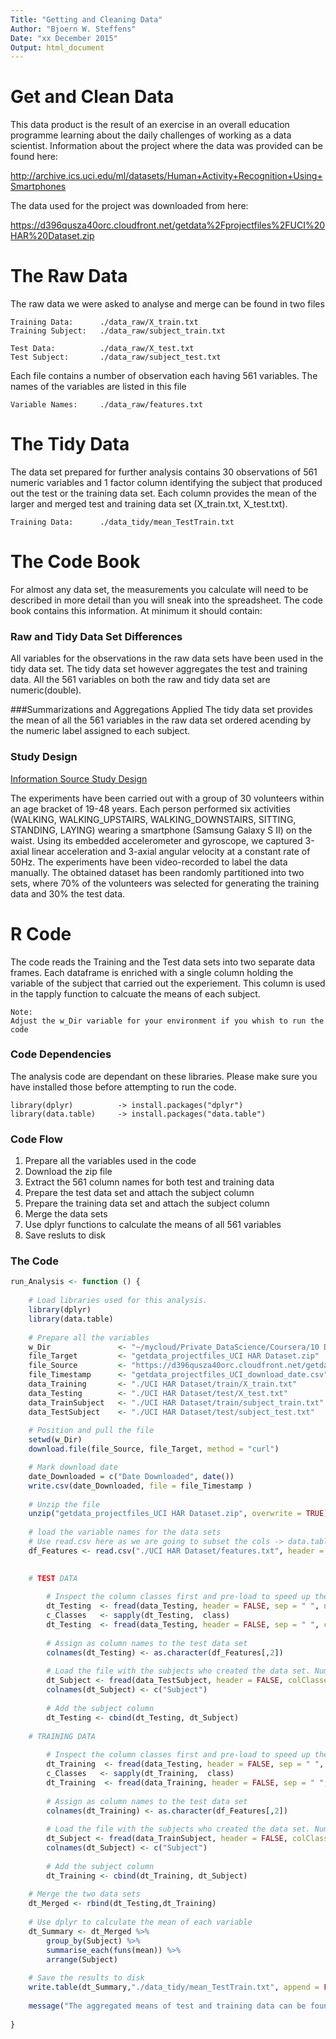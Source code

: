 ```yaml
---
Title: "Getting and Cleaning Data"
Author: "Bjoern W. Steffens"
Date: "xx December 2015"
Output: html_document
---
```


# Get and Clean Data

This data product is the result of an exercise in an overall education
programme learning about the daily challenges of working as a data scientist. Information about the project where the data was provided can be found here:

[http://archive.ics.uci.edu/ml/datasets/Human+Activity+Recognition+Using+Smartphones](http://archive.ics.uci.edu/ml/datasets/Human+Activity+Recognition+Using+Smartphones)

The data used for the project was downloaded from here:

[https://d396qusza40orc.cloudfront.net/getdata%2Fprojectfiles%2FUCI%20HAR%20Dataset.zip](https://d396qusza40orc.cloudfront.net/getdata%2Fprojectfiles%2FUCI%20HAR%20Dataset.zip)


# The Raw Data

The raw data we were asked to analyse and merge can be found in two files

    Training Data:      ./data_raw/X_train.txt
    Training Subject:   ./data_raw/subject_train.txt
    
    Test Data:          ./data_raw/X_test.txt
    Test Subject:       ./data_raw/subject_test.txt


Each file contains a number of observation each having 561 variables. The names of the variables are listed in this file

    Variable Names:     ./data_raw/features.txt


# The Tidy Data
The data set prepared for further analysis contains 30 observations of 561 numeric
variables and 1 factor column identifying the subject that produced out the test
or the training data set. Each column provides the mean of the larger and merged
test and training data set (X_train.txt, X_test.txt).

    Training Data:      ./data_tidy/mean_TestTrain.txt


# The Code Book

For almost any data set, the measurements you calculate will need to be described in more detail than you will sneak into the spreadsheet. The code book contains this information. At minimum it should contain:

### Raw and Tidy Data Set Differences
All variables for the observations in the raw data sets have been used in the tidy data set.
The tidy data set however aggregates the test and training data. All the 561 variables
on both the raw and tidy data set are numeric(double).

###Summarizations and Aggregations Applied
The tidy data set provides the mean of all the 561 variables in the raw data set ordered
acending by the numeric label assigned to each subject.

### Study Design
[Information Source Study Design](http://archive.ics.uci.edu/ml/datasets/Human+Activity+Recognition+Using+Smartphones)


The experiments have been carried out with a group of 30 volunteers within an age bracket of 19-48 years. Each person performed six activities (WALKING, WALKING_UPSTAIRS, WALKING_DOWNSTAIRS, SITTING, STANDING, LAYING) wearing a smartphone (Samsung Galaxy S II) on the waist. Using its embedded accelerometer and gyroscope, we captured 3-axial linear acceleration and 3-axial angular velocity at a constant rate of 50Hz. The experiments have been video-recorded to label the data manually. The obtained dataset has been randomly partitioned into two sets, where 70% of the volunteers was selected for generating the training data and 30% the test data. 



# R Code

The code reads the Training and the Test data sets into two separate data frames. Each dataframe is enriched with a single column holding the variable of the subject that carried out the experiement. This column is used in the tapply function to calcuate the means of each subject.

    Note:
    Adjust the w_Dir variable for your environment if you whish to run the code

### Code Dependencies

The analysis code are dependant on these libraries. Please make sure you have installed those before attempting to run the code.

    library(dplyr)          -> install.packages("dplyr")
    library(data.table)     -> install.packages("data.table")
    
### Code Flow

1. Prepare all the variables used in the code
2. Download the zip file
3. Extract the 561 column names for both test and training data
4. Prepare the test data set and attach the subject column
4. Prepare the training data set and attach the subject column
5. Merge the data sets
6. Use dplyr functions to calculate the means of all 561 variables
7. Save resluts to disk

### The Code
```r
run_Analysis <- function () {
    
    # Load libraries used for this analysis. 
    library(dplyr)
    library(data.table)
    
    # Prepare all the variables 
    w_Dir               <- "~/mycloud/Private_DataScience/Coursera/10 Data Science Specialisation/20 Getting and Cleaning Data/99 assignment"
    file_Target         <- "getdata_projectfiles_UCI HAR Dataset.zip"
    file_Source         <- "https://d396qusza40orc.cloudfront.net/getdata%2Fprojectfiles%2FUCI%20HAR%20Dataset.zip"
    file_Timestamp      <- "getdata_projectfiles_UCI_download_date.csv"
    data_Training       <- "./UCI HAR Dataset/train/X_train.txt"
    data_Testing        <- "./UCI HAR Dataset/test/X_test.txt"
    data_TrainSubject   <- "./UCI HAR Dataset/train/subject_train.txt"
    data_TestSubject    <- "./UCI HAR Dataset/test/subject_test.txt"
    
    # Position and pull the file
    setwd(w_Dir)
    download.file(file_Source, file_Target, method = "curl")

    # Mark download date
    date_Downloaded = c("Date Downloaded", date())
    write.csv(date_Downloaded, file = file_Timestamp )
    
    # Unzip the file
    unzip("getdata_projectfiles_UCI HAR Dataset.zip", overwrite = TRUE)
    
    # load the variable names for the data sets
    # Use read.csv here as we are going to subset the cols -> data.table NoGo
    df_Features <- read.csv("./UCI HAR Dataset/features.txt", header = FALSE, sep = " ")
    

    # TEST DATA
    
        # Inspect the column classes first and pre-load to speed up the larger load
        dt_Testing  <- fread(data_Testing, header = FALSE, sep = " ", nrows = 10)
        c_Classes   <- sapply(dt_Testing,  class)
        dt_Testing  <- fread(data_Testing, header = FALSE, sep = " ", colClasses = c_Classes)
    
        # Assign as column names to the test data set
        colnames(dt_Testing) <- as.character(df_Features[,2])
        
        # Load the file with the subjects who created the data set. Numeric for pretty-sort
        dt_Subject <- fread(data_TestSubject, header = FALSE, colClasses = "numeric")
        colnames(dt_Subject) <- c("Subject")
    
        # Add the subject column
        dt_Testing <- cbind(dt_Testing, dt_Subject)
    
    # TRAINING DATA
   
        # Inspect the column classes first and pre-load to speed up the larger load
        dt_Training  <- fread(data_Testing, header = FALSE, sep = " ", nrows = 10)
        c_Classes   <- sapply(dt_Training,  class)
        dt_Training  <- fread(data_Training, header = FALSE, sep = " ", colClasses = c_Classes)
        
        # Assign as column names to the test data set
        colnames(dt_Training) <- as.character(df_Features[,2])
        
        # Load the file with the subjects who created the data set. Numeric for pretty-sort
        dt_Subject <- fread(data_TrainSubject, header = FALSE, colClasses = "numeric")
        colnames(dt_Subject) <- c("Subject")
        
        # Add the subject column
        dt_Training <- cbind(dt_Training, dt_Subject)
        
    # Merge the two data sets
    dt_Merged <- rbind(dt_Testing,dt_Training)
    
    # Use dplyr to calculate the mean of each variable
    dt_Summary <- dt_Merged %>%
        group_by(Subject) %>%
        summarise_each(funs(mean)) %>%
        arrange(Subject)
    
    # Save the results to disk
    write.table(dt_Summary,"./data_tidy/mean_TestTrain.txt", append = FALSE, row.name = FALSE)
    
    message("The aggregated means of test and training data can be found here ./data_tidy/mean_TestTrain.txt")
    
}
```


